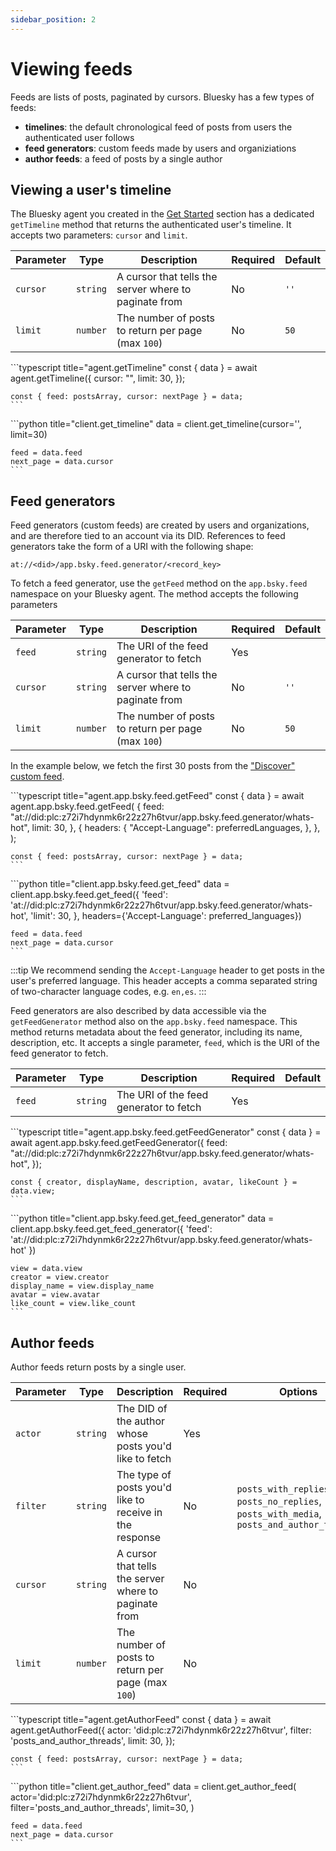 ```yaml
---
sidebar_position: 2
---
```



# Viewing feeds

Feeds are lists of posts, paginated by cursors. Bluesky has a few types of feeds:

- **timelines**: the default chronological feed of posts from users the authenticated user follows
- **feed generators**: custom feeds made by users and organiziations
- **author feeds**: a feed of posts by a single author

## Viewing a user's timeline

The Bluesky agent you created in the [Get Started](/docs/get-started) section has a dedicated `getTimeline` method that returns the authenticated user's timeline. It accepts two parameters: `cursor` and `limit`.

| Parameter | Type     | Description                                           | Required | Default |
| --------- | -------- | ----------------------------------------------------- | -------- | ------- |
| `cursor`  | `string` | A cursor that tells the server where to paginate from | No       | `''`    |
| `limit`   | `number` | The number of posts to return per page (max `100`)    | No       | `50`    |

<Tabs groupId="sdk">
  <TabItem value="ts" label="Typescript">
    ```typescript title="agent.getTimeline"
    const { data } = await agent.getTimeline({
      cursor: "",
      limit: 30,
    });

    const { feed: postsArray, cursor: nextPage } = data;
    ```

  </TabItem>
  <TabItem value="python" label="Python">
    ```python title="client.get_timeline"
    data = client.get_timeline(cursor='', limit=30)

    feed = data.feed
    next_page = data.cursor
    ```

  </TabItem>
</Tabs>

## Feed generators

Feed generators (custom feeds) are created by users and organizations, and are therefore tied to an account via its DID. References to feed generators take the form of a URI with the following shape:

```
at://<did>/app.bsky.feed.generator/<record_key>
```

To fetch a feed generator, use the `getFeed` method on the `app.bsky.feed`
namespace on your Bluesky agent. The method accepts the following parameters

| Parameter | Type     | Description                                           | Required | Default |
| --------- | -------- | ----------------------------------------------------- | -------- | ------- |
| `feed`    | `string` | The URI of the feed generator to fetch                | Yes      |         |
| `cursor`  | `string` | A cursor that tells the server where to paginate from | No       | `''`    |
| `limit`   | `number` | The number of posts to return per page (max `100`)    | No       | `50`    |

In the example below, we fetch the first 30 posts from the ["Discover"
custom feed](https://bsky.app/profile/bsky.app/feed/whats-hot).

<Tabs groupId="sdk">
  <TabItem value="ts" label="Typescript">
    ```typescript title="agent.app.bsky.feed.getFeed"
    const { data } = await agent.app.bsky.feed.getFeed(
      {
        feed: "at://did:plc:z72i7hdynmk6r22z27h6tvur/app.bsky.feed.generator/whats-hot",
        limit: 30,
      },
      {
        headers: {
          "Accept-Language": preferredLanguages,
        },
      },
    );

    const { feed: postsArray, cursor: nextPage } = data;
    ```

  </TabItem>
  <TabItem value="python" label="Python">
    ```python title="client.app.bsky.feed.get_feed"
    data = client.app.bsky.feed.get_feed({
        'feed': 'at://did:plc:z72i7hdynmk6r22z27h6tvur/app.bsky.feed.generator/whats-hot',
        'limit': 30,
    }, headers={'Accept-Language': preferred_languages})

    feed = data.feed
    next_page = data.cursor
    ```
  </TabItem>
</Tabs>

:::tip
We recommend sending the `Accept-Language` header to get posts in the user's preferred language. This header accepts a comma separated string of two-character language codes, e.g. `en,es`.
:::

Feed generators are also described by data accessible via the `getFeedGenerator`
method also on the `app.bsky.feed` namespace. This method returns metadata about
the feed generator, including its name, description, etc. It accepts a single
parameter, `feed`, which is the URI of the feed generator to fetch.

| Parameter | Type     | Description                            | Required | Default |
| --------- | -------- | -------------------------------------- | -------- | ------- |
| `feed`    | `string` | The URI of the feed generator to fetch | Yes      |         |

<Tabs groupId="sdk">
  <TabItem value="ts" label="Typescript">
    ```typescript title="agent.app.bsky.feed.getFeedGenerator"
    const { data } = await agent.app.bsky.feed.getFeedGenerator({
      feed: "at://did:plc:z72i7hdynmk6r22z27h6tvur/app.bsky.feed.generator/whats-hot",
    });

    const { creator, displayName, description, avatar, likeCount } = data.view;
    ```

  </TabItem>
  <TabItem value="python" label="Python">
    ```python title="client.app.bsky.feed.get_feed_generator"
    data = client.app.bsky.feed.get_feed_generator({
        'feed': 'at://did:plc:z72i7hdynmk6r22z27h6tvur/app.bsky.feed.generator/whats-hot'
    })

    view = data.view
    creator = view.creator
    display_name = view.display_name
    avatar = view.avatar
    like_count = view.like_count
    ```
  </TabItem>
</Tabs>

## Author feeds

Author feeds return posts by a single user.

| Parameter | Type     | Description                                             | Required | Options                                                                                  | Default              |
| --------- | -------- | ------------------------------------------------------- | -------- | ---------------------------------------------------------------------------------------- | -------------------- |
| `actor`   | `string` | The DID of the author whose posts you'd like to fetch   | Yes      |                                                                                          |                      |
| `filter`  | `string` | The type of posts you'd like to receive in the response | No       | `posts_with_replies`, `posts_no_replies`, `posts_with_media`, `posts_and_author_threads` | `posts_with_replies` |
| `cursor`  | `string` | A cursor that tells the server where to paginate from   | No       |                                                                                          | `''`                 |
| `limit`   | `number` | The number of posts to return per page (max `100`)      | No       |                                                                                          | `50`                 |

<Tabs groupId="sdk">
  <TabItem value="ts" label="Typescript">
    ```typescript title="agent.getAuthorFeed"
    const { data } = await agent.getAuthorFeed({
      actor: 'did:plc:z72i7hdynmk6r22z27h6tvur',
      filter: 'posts_and_author_threads',
      limit: 30,
    });

    const { feed: postsArray, cursor: nextPage } = data;
    ```

  </TabItem>
  <TabItem value="python" label="Python">
    ```python title="client.get_author_feed"
    data = client.get_author_feed(
        actor='did:plc:z72i7hdynmk6r22z27h6tvur',
        filter='posts_and_author_threads',
        limit=30,
    )

    feed = data.feed
    next_page = data.cursor
    ```
  </TabItem>
</Tabs>
